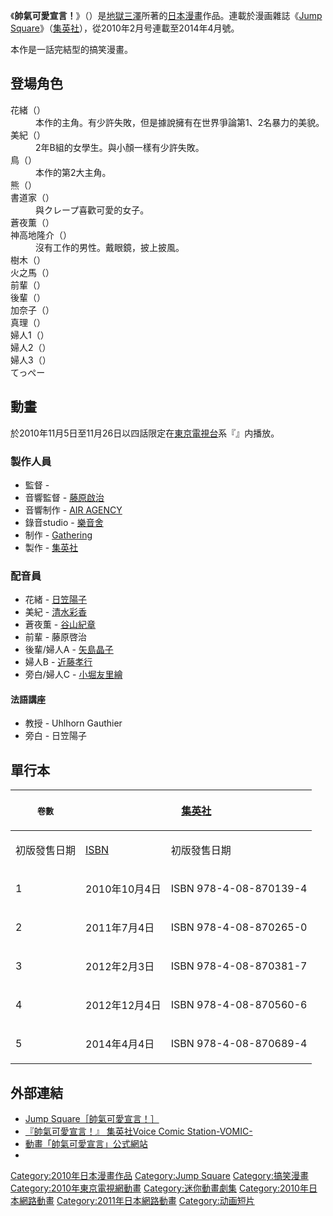 {{Infobox animanga/Headerofja
|title= 帥氣可愛宣言！
|image= 
|size= 
|caption= 
|japanese= カッコカワイイ宣言!
|english= 
|romaji= 
|genre= [[搞笑|搞笑]]
}}
{{Infobox animanga/Manga
|標題= 
|作者= [[地獄三澤|地獄三澤]]
|作畫= 
|出版社= {{flagicon|Japan}} [[集英社|集英社]]<br/>{{flagicon|ROC}} [[青文出版社|青文出版社]]
|其他出版社= 
|連載雜誌= [[Jump_Square|Jump Square]]
|label= {{flagicon|Japan}} JUMP COMICS SQ.<br/>{{flagicon|ROC}} CHING WIN BOY COMIC
|發售日= 
|開始= 2010年2月號
|結束= 2014年4月號
|冊數= 全5冊<br/>{{flagicon|ROC}} 1冊（2014年8月）
|話數= 
|其他= 
}}
{{Infobox animanga/Footerofja}}
《'''帥氣可愛宣言！'''》（{{lang-ja|カッコカワイイ宣言!}}）是[[地獄三澤|地獄三澤]]所著的[[日本|日本]][[漫畫|漫畫]]作品。連載於漫画雜誌《[[Jump_Square|Jump Square]]》（[[集英社|集英社]]），從2010年2月号連載至2014年4月號。

本作是一話完結型的搞笑漫畫。

== 登場角色 ==
; 花緒（{{lang|ja|かおちゃん}}）
: 本作的主角。有少許失敗，但是據說擁有在世界爭論第1、2名暴力的美貌。
; 美紀（{{lang|ja|みきちゃん}}）
: 2年B組的女學生。與小顏一樣有少許失敗。
; 鳥（{{lang|ja|とり}}）
: 本作的第2大主角。
; 熊（{{lang|ja|くまさん}}）
:
; 書道家（{{lang|ja|しょどうか}}）
: 與クレープ喜歡可愛的女子。
; 蒼夜薫（{{lang|ja|あおや かおる}}）
: 
; 神高地隆介（{{lang|ja|かみこうち りゅうすけ}}）
: 沒有工作的男性。戴眼鏡，披上披風。
; 樹木（{{lang|ja|き}}）
: 
; 火之馬（{{lang|ja|ひのうま}}）
: 
; 前輩（{{lang|ja|せんぱい}}）
: 
; 後輩（{{lang|ja|こうはい}}）
: 
; 加奈子（{{lang|ja|かなこ}}）
: 
; 真理（{{lang|ja|マリ}}）
: 
; 婦人1（{{lang|ja|おくさま1}}）
: 
; 婦人2（{{lang|ja|おくさま2}}）
: 
; 婦人3（{{lang|ja|おくさま3}}）
: 
; てっぺー
:

== 動畫 ==
於2010年11月5日至11月26日以四話限定在[[東京電視台|東京電視台]]系『{{lang|ja|[[サキよみ_ジャンBANG!|サキよみ ジャンBANG!]]}}』内播放。

=== 製作人員 ===
* 監督 - {{lang|ja|[[まんきゅう|まんきゅう]]}}
* 音響監督 - [[藤原啟治|藤原啟治]]
* 音響制作 - [[AIR_AGENCY|AIR AGENCY]]
* 錄音studio - [[樂音舍|樂音舍]]
* 制作 - [[Gathering_(動畫製作公司)|Gathering]]
* 製作 - [[集英社|集英社]]

=== 配音員 ===
* 花緒 - [[日笠陽子|日笠陽子]]
* 美紀 - [[清水彩香|清水彩香]]
* 蒼夜薫 - [[谷山紀章|谷山紀章]]
* 前輩 - 藤原啓治
* 後輩/婦人A - [[矢島晶子|矢島晶子]]
* 婦人B - [[近藤孝行|近藤孝行]]
* 旁白/婦人C - [[小堀友里繪|小堀友里繪]]

==== 法語講座 ====
* 教授 - Uhlhorn Gauthier
* 旁白 - 日笠陽子

== 單行本 ==
{| class="wikitable" style="font-size:small"
|-
!rowspan="2" style="font-size:small"|卷數
!colspan="2"| {{flagicon|Japan}} [[集英社|集英社]]
!colspan="2"| {{flagicon|ROC}} [[青文出版社|青文出版社]]
|-
!初版發售日期!![[ISBN|ISBN]]!!初版發售日期!![[ISBN|ISBN]]
|-
! 1 
| 2010年10月4日 || ISBN 978-4-08-870139-4 || 2014年8月1日 || ISBN 978-986-356-081-4
|-
! 2
| 2011年7月4日 || ISBN 978-4-08-870265-0 || ||
|-
! 3
| 2012年2月3日 || ISBN 978-4-08-870381-7 || ||
|-
! 4
| 2012年12月4日 || ISBN 978-4-08-870560-6 || ||
|-
! 5
| 2014年4月4日 || ISBN 978-4-08-870689-4 || ||
|}

== 外部連結 ==
* [https://web.archive.org/web/20101213062120/http://jumpsq.shueisha.co.jp/contents/kakkokawaii/index.html Jump Square［帥氣可愛宣言！］]{{ja}}
* [https://web.archive.org/web/20101209135526/http://vomic.shueisha.co.jp/kakkokawaii/ 『帥氣可愛宣言！』 集英社Voice Comic Station-VOMIC-]{{ja}}
* [http://kakokawa.com/ 動畫「帥氣可愛宣言」公式網站] {{Wayback|url=http://kakokawa.com/ |date=20220201181218 }}{{ja}}
* {{Twitter|kakokawa|短大畢業的OL（帥氣可愛宣傳）}}{{ja}}

{{DEFAULTSORT:Kakko Kawaii Sengen}}
[[Category:2010年日本漫畫作品|Category:2010年日本漫畫作品]]
[[Category:Jump_Square|Category:Jump Square]]
[[Category:搞笑漫畫|Category:搞笑漫畫]]
[[Category:2010年東京電視網動畫|Category:2010年東京電視網動畫]]
[[Category:迷你動畫劇集|Category:迷你動畫劇集]]
[[Category:2010年日本網路動畫|Category:2010年日本網路動畫]]
[[Category:2011年日本網路動畫|Category:2011年日本網路動畫]]
[[Category:动画短片|Category:动画短片]]
